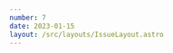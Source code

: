 ```yaml
---
number: 7
date: 2023-01-15
layout: /src/layouts/IssueLayout.astro
---
```



<Title title={`Issue ${frontmatter.number}`} date={frontmatter.date} />

Hey everyone! 👋  Welcome to the seventh issue of the iOS CI Newsletter! Hope you’ve all had an amazing couple of weeks!

I am finally back in the groove of things after a long break during Christmas. I have been working hard on bringing out more articles about CI/CD on [my blog](https://www.polpiella.dev) recently so I would thoroughly recommend keeping an eye on it if you'd like to learn more about the topic!

I am also happy to share that I have ordered the first ever iOS CI Newsletter stickers 🎉 I will be taking them with me to meetups and conferences this year, so make sure you come up to me and ask me for one when you see me!

![The new iOS CI Newsletter stickers. They are die-cut stickers with the newsletter's icon](https://sendy.polpiella.dev/uploads/1673778455.png)

## [Using App Store Connect API keys in Fastlane](https://www.polpiella.dev/fastlane-appstore-connect-api-and-github-actions)

In this week's article, I go through how to authenticate with the App Store Connect API using API keys directly from Fastlane. I decided to write a complete '*all you need to know'* guide on the topic which shows the whole process: **creating** an API key, **storing** it in the CI, **making** it available to the CI workflows, and **using** it in Fastlane.

## [Stress testing iOS apps](https://testableapple.com/note-36/)

In this article, [Alexey Alter-Pesotskiy](https://twitter.com/testableapple) introduces his brand new command-line tool called **[xcmonkey](https://github.com/alteral/xcmonkey)**. This new tool allows you to **stress** test iOS apps to make sure they behave correctly when presented with a high load of user input (e.g. pressing or swiping repeatedly on a particular screen).

I can see this tool being very powerful when used in combination with other UI tests on CI/CD workflows and I am very excited to try it out 🎉

## [Running audio/video UI tests on CI](https://www.kubilayerdogan.net/xctest-fixing-audio-video-ui-tests-on-your-ci-cd/)

I really enjoyed reading this article from [Kubilay Erdogan](https://twitter.com/kublaios) on how to run UI tests that **require audio output** in your CI provider. As [Kubilay](http://twitter.com/kublaios) explains in the article, CI providers use **virtual machines with no sound** and, if you want to test features that require sound output, there is some extra setup you need to do.

## [Testing Swift command-line tools](https://blog.eidinger.info/test-your-command-line-tool-in-xcode)

A bit of a blast from the past, but I still refer to this article from [Marco Eidinger](https://twitter.com/MarcoEidinger) every time I have to make a **command-line tool**.

It is a short and straight-to-the-point guide on how to test Swift command-line tools directly from Xcode.

## [A talk on Xcode Cloud](https://twitter.com/nyswifty/status/1613491321213259776)

One of my goals for this year is to speak more about CI at conferences and share my experience on the topic. For the first time, I will be giving a talk on CI/CD at [NYSwifty](https://twitter.com/nyswifty), specifically on how to get started with [Xcode Cloud](https://developer.apple.com/xcode-cloud/) 🎉.

If you are based in or around New York, I would thoroughly recommend attending the conference in April, there are a lot of amazing speakers confirmed already. If you can't attend, don't worry as all sessions will also be recorded 📹 🎉
